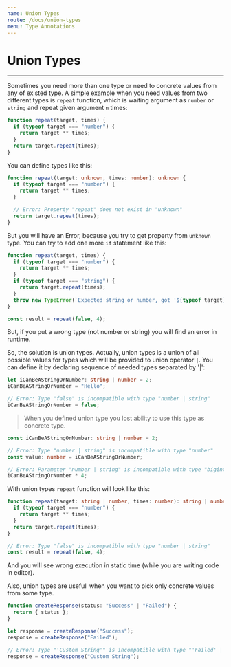 ```yaml
---
name: Union Types
route: /docs/union-types
menu: Type Annotations
---
```


# Union Types

---

Sometimes you need more than one type or need to concrete values from any of existed type. A simple example when you need values from two different types is `repeat` function, which is waiting argument as `number` or `string` and repeat given argument `n` times:

```typescript
function repeat(target, times) {
  if (typeof target === "number") {
    return target ** times;
  }
  return target.repeat(times);
}
```

You can define types like this:

```typescript
function repeat(target: unknown, times: number): unknown {
  if (typeof target === "number") {
    return target ** times;
  }

  // Error: Property "repeat" does not exist in "unknown"
  return target.repeat(times);
}
```

But you will have an Error, because you try to get property from `unknown` type.
You can try to add one more `if` statement like this:

```typescript
function repeat(target, times) {
  if (typeof target === "number") {
    return target ** times;
  }
  if (typeof target === "string") {
    return target.repeat(times);
  }
  throw new TypeError(`Expected string or number, got '${typeof target}'.`);
}

const result = repeat(false, 4);
```

But, if you put a wrong type (not number or string) you will find an error in runtime.

So, the solution is union types. Actually, union types is a union of all possible values for types which will be provided to union operator `|`. You can define it by declaring sequence of needed types separated by '|':

```typescript
let iCanBeAStringOrNumber: string | number = 2;
iCanBeAStringOrNumber = "Hello";

// Error: Type "false" is incompatible with type "number | string"
iCanBeAStringOrNumber = false;
```

> When you defined union type you lost ability to use this type as concrete type.

```typescript
const iCanBeAStringOrNumber: string | number = 2;

// Error: Type "number | string" is incompatible with type "number"
const value: number = iCanBeAStringOrNumber;

// Error: Parameter "number | string" is incompatible with type "bigint | number"
iCanBeAStringOrNumber * 4;
```

With union types `repeat` function will look like this:

```typescript
function repeat(target: string | number, times: number): string | number {
  if (typeof target === "number") {
    return target ** times;
  }
  return target.repeat(times);
}

// Error: Type "false" is incompatible with type "number | string"
const result = repeat(false, 4);
```

And you will see wrong execution in static time (while you are writing code in editor).

Also, union types are usefull when you want to pick only concrete values from some type.

```typescript
function createResponse(status: "Success" | "Failed") {
  return { status };
}

let response = createResponse("Success");
response = createResponse("Failed");

// Error: Type "'Custom String'" is incompatible with type "'Failed' | 'Success'"
response = createResponse("Custom String");
```
